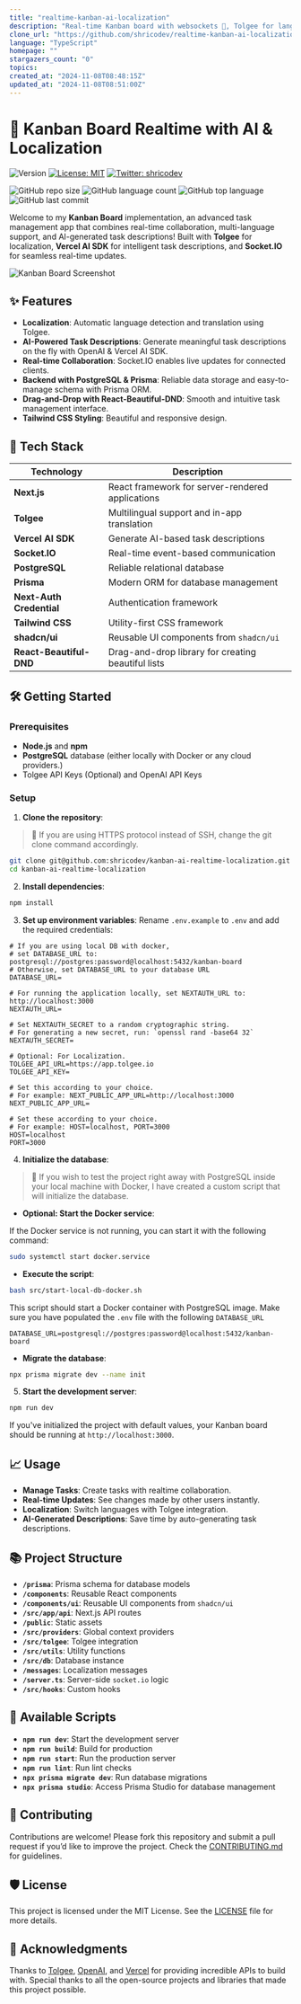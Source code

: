 ```yaml
---
title: "realtime-kanban-ai-localization"
description: "Real-time Kanban board with websockets 🔗, Tolgee for language detection and translation 🐁, PostgreSQL as DB and Vercel AI SDK for task description 🤖 "
clone_url: "https://github.com/shricodev/realtime-kanban-ai-localization.git"
language: "TypeScript"
homepage: ""
stargazers_count: "0"
topics:
created_at: "2024-11-08T08:48:15Z"
updated_at: "2024-11-08T08:51:00Z"
---
```


# 📝 Kanban Board Realtime with AI & Localization

![Version](https://img.shields.io/badge/version-0.1.0-blue.svg?cacheSeconds=2592000)
[![License: MIT](https://img.shields.io/badge/License-MIT-yellow.svg)](#)
[![Twitter: shricodev](https://img.shields.io/twitter/follow/shricodev.svg?style=social)](https://twitter.com/shricodev)

![GitHub repo size](https://img.shields.io/github/repo-size/shricodev/kanban-ai-realtime-localization?style=plastic)
![GitHub language count](https://img.shields.io/github/languages/count/shricodev/kanban-ai-realtime-localization?style=plastic)
![GitHub top language](https://img.shields.io/github/languages/top/shricodev/kanban-ai-realtime-localization?style=plastic)
![GitHub last commit](https://img.shields.io/github/last-commit/shricodev/kanban-ai-realtime-localization?color=red&style=plastic)

Welcome to my **Kanban Board** implementation, an advanced task management app that combines real-time collaboration, multi-language support, and AI-generated task descriptions! Built with **Tolgee** for localization, **Vercel AI SDK** for intelligent task descriptions, and **Socket.IO** for seamless real-time updates.

![Kanban Board Screenshot](https://raw.githubusercontent.com/shricodev/kanban-ai-realtime-localization/main/public/images/readme_cover.png)

## ✨ Features

- **Localization**: Automatic language detection and translation using Tolgee.
- **AI-Powered Task Descriptions**: Generate meaningful task descriptions on the fly with OpenAI & Vercel AI SDK.
- **Real-time Collaboration**: Socket.IO enables live updates for connected clients.
- **Backend with PostgreSQL & Prisma**: Reliable data storage and easy-to-manage schema with Prisma ORM.
- **Drag-and-Drop with React-Beautiful-DND**: Smooth and intuitive task management interface.
- **Tailwind CSS Styling**: Beautiful and responsive design.

## 🚀 Tech Stack

| Technology               | Description                                        |
| ------------------------ | -------------------------------------------------- |
| **Next.js**              | React framework for server-rendered applications   |
| **Tolgee**               | Multilingual support and in-app translation        |
| **Vercel AI SDK**        | Generate AI-based task descriptions                |
| **Socket.IO**            | Real-time event-based communication                |
| **PostgreSQL**           | Reliable relational database                       |
| **Prisma**               | Modern ORM for database management                 |
| **Next-Auth Credential** | Authentication framework                           |
| **Tailwind CSS**         | Utility-first CSS framework                        |
| **shadcn/ui**            | Reusable UI components from `shadcn/ui`            |
| **React-Beautiful-DND**  | Drag-and-drop library for creating beautiful lists |

## 🛠️ Getting Started

### Prerequisites

- **Node.js** and **npm**
- **PostgreSQL** database (either locally with Docker or any cloud providers.)
- Tolgee API Keys (Optional) and OpenAI API Keys

### Setup

1. **Clone the repository**:

> 💬 If you are using HTTPS protocol instead of SSH, change the git clone command accordingly.

```bash
git clone git@github.com:shricodev/kanban-ai-realtime-localization.git
cd kanban-ai-realtime-localization
```

2. **Install dependencies**:

```bash
npm install
```

3. **Set up environment variables**: Rename `.env.example` to `.env` and add the required credentials:

```plaintext
# If you are using local DB with docker,
# set DATABASE_URL to: postgresql://postgres:password@localhost:5432/kanban-board
# Otherwise, set DATABASE_URL to your database URL
DATABASE_URL=

# For running the application locally, set NEXTAUTH_URL to: http://localhost:3000
NEXTAUTH_URL=

# Set NEXTAUTH_SECRET to a random cryptographic string.
# For generating a new secret, run: `openssl rand -base64 32`
NEXTAUTH_SECRET=

# Optional: For Localization.
TOLGEE_API_URL=https://app.tolgee.io
TOLGEE_API_KEY=

# Set this according to your choice.
# For example: NEXT_PUBLIC_APP_URL=http://localhost:3000
NEXT_PUBLIC_APP_URL=

# Set these according to your choice.
# For example: HOST=localhost, PORT=3000
HOST=localhost
PORT=3000
```

4. **Initialize the database**:

> 👀 If you wish to test the project right away with PostgreSQL inside your local machine with Docker, I have created a custom script that will initialize the database.

- **Optional: Start the Docker service**:

If the Docker service is not running, you can start it with the following command:

```bash
sudo systemctl start docker.service
```

- **Execute the script**:

```bash
bash src/start-local-db-docker.sh
```

This script should start a Docker container with PostgreSQL image. Make sure you have populated the `.env` file with the following `DATABASE_URL`

```plaintext
DATABASE_URL=postgresql://postgres:password@localhost:5432/kanban-board
```

- **Migrate the database**:

```bash
npx prisma migrate dev --name init
```

5. **Start the development server**:

```bash
npm run dev
```

If you've initialized the project with default values, your Kanban board should be running at `http://localhost:3000`.

## 📈 Usage

- **Manage Tasks**: Create tasks with realtime collaboration.
- **Real-time Updates**: See changes made by other users instantly.
- **Localization**: Switch languages with Tolgee integration.
- **AI-Generated Descriptions**: Save time by auto-generating task descriptions.

## 📚 Project Structure

- **`/prisma`**: Prisma schema for database models
- **`/components`**: Reusable React components
- **`/components/ui`**: Reusable UI components from `shadcn/ui`
- **`/src/app/api`**: Next.js API routes
- **`/public`**: Static assets
- **`/src/providers`**: Global context providers
- **`/src/tolgee`**: Tolgee integration
- **`/src/utils`**: Utility functions
- **`/src/db`**: Database instance
- **`/messages`**: Localization messages
- **`/server.ts`**: Server-side `socket.io` logic
- **`/src/hooks`**: Custom hooks

## 📝 Available Scripts

- **`npm run dev`**: Start the development server
- **`npm run build`**: Build for production
- **`npm run start`**: Run the production server
- **`npm run lint`**: Run lint checks
- **`npx prisma migrate dev`**: Run database migrations
- **`npx prisma studio`**: Access Prisma Studio for database management

## 🤝 Contributing

Contributions are welcome! Please fork this repository and submit a pull request if you’d like to improve the project. Check the [CONTRIBUTING.md](CONTRIBUTING.md) for guidelines.

## 🛡️ License

This project is licensed under the MIT License. See the [LICENSE](LICENSE) file for more details.

## 🎉 Acknowledgments

Thanks to [Tolgee](https://tolgee.io/), [OpenAI](https://openai.com/), and [Vercel](https://vercel.com/) for providing incredible APIs to build with. Special thanks to all the open-source projects and libraries that made this project possible.

